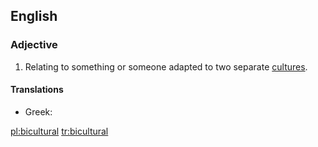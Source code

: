 ==English==

===Adjective===
{{en-adj}}

# Relating to something or someone adapted to two separate [[culture]]s.

====Translations====
{{trans-top|relating to something or someone adapted to two cultures}}
* Greek: {{t|el|αμφιπολιτισμικός|m|tr=amfipolitismikós}}
{{trans-mid}}
{{trans-bottom}}

[[pl:bicultural]]
[[tr:bicultural]]